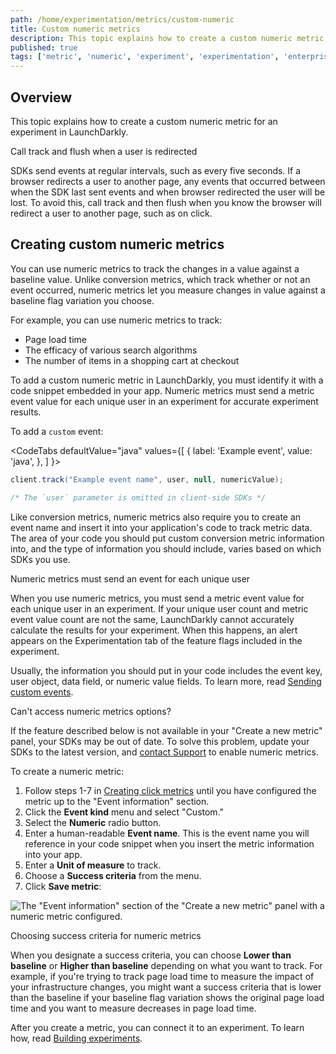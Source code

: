 ```yaml
---
path: /home/experimentation/metrics/custom-numeric
title: Custom numeric metrics
description: This topic explains how to create a custom numeric metric for an experiment in LaunchDarkly.
published: true
tags: ['metric', 'numeric', 'experiment', 'experimentation', 'enterprise']
---
```


## Overview

This topic explains how to create a custom numeric metric for an experiment in LaunchDarkly.

<Callout intent="warning">
<CalloutTitle>Call track and flush when a user is redirected</CalloutTitle>
<CalloutDescription>

SDKs send events at regular intervals, such as every five seconds. If a browser redirects a user to another page, any events that occurred between when the SDK last sent events and when browser redirected the user will be lost. To avoid this, call track and then flush when you know the browser will redirect a user to another page, such as on click.

</CalloutDescription>
</Callout>

## Creating custom numeric metrics

You can use numeric metrics to track the changes in a value against a baseline value. Unlike conversion metrics, which track whether or not an event occurred, numeric metrics let you measure changes in value against a baseline flag variation you choose.

For example, you can use numeric metrics to track:

- Page load time
- The efficacy of various search algorithms
- The number of items in a shopping cart at checkout

To add a custom numeric metric in LaunchDarkly, you must identify it with a code snippet embedded in your app. Numeric metrics must send a metric event value for each unique user in an experiment for accurate experiment results.

To add a `custom` event:

<CodeTabs
  defaultValue="java"
  values={[
    { label: 'Example event', value: 'java', },
  ]
}>

<CodeTabItem value="java">

```java
client.track("Example event name", user, null, numericValue);

/* The `user` parameter is omitted in client-side SDKs */
```

</CodeTabItem>
</CodeTabs>

Like conversion metrics, numeric metrics also require you to create an event name and insert it into your application's code to track metric data. The area of your code you should put custom conversion metric information into, and the type of information you should include, varies based on which SDKs you use.

<Callout intent="alert">
<CalloutTitle>Numeric metrics must send an event for each unique user</CalloutTitle>
<CalloutDescription>

When you use numeric metrics, you must send a metric event value for each unique user in an experiment. If your unique user count and metric event value count are not the same, LaunchDarkly cannot accurately calculate the results for your experiment. When this happens, an alert appears on the Experimentation tab of the feature flags included in the experiment.

</CalloutDescription>
</Callout>

Usually, the information you should put in your code includes the event key, user object, data field, or numeric value fields. To learn more, read [Sending custom events](/sdk/features/events).

<Callout intent="info">
<CalloutTitle>Can't access numeric metrics options?</CalloutTitle>
<CalloutDescription>

If the feature described below is not available in your "Create a new metric" panel, your SDKs may be out of date. To solve this problem, update your SDKs to the latest version, and [contact Support](https://support.launchdarkly.com/hc/en-us) to enable numeric metrics.

</CalloutDescription>
</Callout>

To create a numeric metric:

1. Follow steps 1-7 in [Creating click metrics](/home/experimentation/metrics/click) until you have configured the metric up to the "Event information" section.
2. Click the **Event kind** menu and select "Custom."
3. Select the **Numeric** radio button.
4. Enter a human-readable **Event name**. This is the event name you will reference in your code snippet when you insert the metric information into your app.
5. Enter a **Unit of measure** to track.
6. Choose a **Success criteria** from the menu.
7. Click **Save metric**:

![The "Event information" section of the "Create a new metric" panel with a numeric metric configured.](metrics-event-information-numeric.png)


<Callout intent="info">
<CalloutTitle>Choosing success criteria for numeric metrics</CalloutTitle>
<CalloutDescription>

When you designate a success criteria, you can choose **Lower than baseline** or **Higher than baseline** depending on what you want to track. For example, if you're trying to track page load time to measure the impact of your infrastructure changes, you might want a success criteria that is lower than the baseline if your baseline flag variation shows the original page load time and you want to measure decreases in page load time.

</CalloutDescription>
</Callout>

After you create a metric, you can connect it to an experiment. To learn how, read [Building experiments](/home/experimentation/create#building-experiments).
